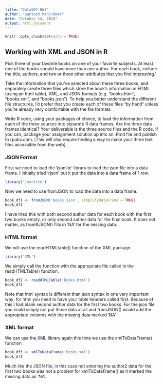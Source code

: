---
title: "Data607-HW7"
author: "Santosh Manjrekar"
date: "October 14, 2018"
output: html_document
---

```{r setup, include=FALSE}
knitr::opts_chunk$set(echo = TRUE)
```

## Working with XML and JSON in R

Pick three of your favorite books on one of your favorite subjects. At least one of the books should have more 
than one author. For each book, include the title, authors, and two or three other attributes that you find 
interesting.'

Take the information that you've selected about these three books, and separately create three files which 
store the book's information in HTML (using an html table), XML, and JSON formats (e.g. "books.html", 
"books.xml", and "books.json"). To help you better understand the different file structures, I'd prefer that you 
create each of these files "by hand" unless you're already very comfortable with the file formats.

Write R code, using your packages of choice, to load the information from each of the three sources into
separate R data frames. Are the three data frames identical?
Your deliverable is the three source files and the R code. If you can, package your assignment solution up into
an .Rmd file and publish to rpubs.com. [This will also require finding a way to make your three text files
accessible from the web].

### JSON Format

First we need to load the 'jsonlite' library to load the json file into a data frame. I initially tried 'rjson' but it put the data into a data frame of 1 row.

```{r rjson, eval=TRUE}
library('jsonlite')
```

Now we need to use fromJSON to load the data into a data frame:

```{r json_df, eval=TRUE}
book_df1 <- fromJSON('books.json', simplifyDataFrame = TRUE)
book_df1
```

I have tried this with both second author data for each book with the first two books empty, or only second author data for the final book. It does not matter, as fromRJSON() fills in 'NA' for the missing data.

### HTML format

We will use the readHTMLtable() function of the XML package.

```{r xml, eval=TRUE}
library('XML')

```

We simply call the function with the appropriate file called in the readHTMLTable() function.

```{r book2, eval=TRUE}
book_df2 <- readHTMLTable('books.html')
book_df2
```

Note that html syntax is different than json syntax in one very important way; for html you need to have your table headers called first. Because of this I had blank second author data for the first two books. For the json file you could simply not put those data at all and fromJSON() would add the appropriate columns with the missing data marked 'NA'.

### XML format

We can use the XML library again this time we use the xmlToDataFrame() function.


```{r}
book_df3 <- xmlToDataFrame('books.xml')
book_df3
```


Much like the JSON file, in this case not entering the author2 data for the first two books was not a problem for xmlToDataFrame() as it marked the missing data as 'NA'. 